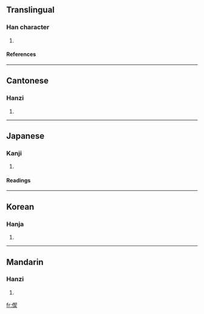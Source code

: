==Translingual==
===Han character===
{{Han char|rad=人|as=09|sn=11|four=2723<sub>4</sub>|canj=人手竹大 (OQHK)}}
# {{defn|Han}}
====References====
{{Han ref|kx=0111.290|dkj=00893|dj=0238.030|hdz=10186.070|uh=5070|ud=20592|bh=D44C|bd=54348}}
----
==Cantonese==
===Hanzi===
{{yue-hanzi|jyut=|y=sit3}}
# {{defn|Cantonese}}
----
==Japanese==
===Kanji===
{{ja-kanji|grade=|rs=人09}}
# {{defn|Japanese}}
====Readings====
{{ja-readings|on=[[せつ]] (setsu), [[せち]] (sechi)|kun=[[きよい]] (kiyoi)}}
----
==Korean==
===Hanja===
{{ko-hanja|hangeul=설|rv=seol|mr=sŏl}}
# {{defn|Korean}}
----
==Mandarin==
===Hanzi===
{{cmn-hanzi|pin=[[xiè]] (xie4)|wg=hsieh<sup>4</sup>}}
# {{defn|Mandarin}}

[[fr:偰]]